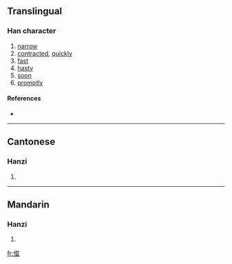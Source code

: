 ==Translingual==

===Han character===
{{Han char|rn=9|rad=人|as=16|sn=18|four=|canj=人卜水一 (OYEM)}}

# [[narrow]]
# [[contracted]], [[quickly]]
# [[fast]]
# [[hasty]]
# [[soon]]
# [[promptly]]

====References====
* {{Han ref|kx=0121.140|hdz=10236.080|uh=34A0|ud=13472}}

----

==Cantonese==

===Hanzi===
{{yue-hanzi|jyut=|y=hai6}}

# {{defn|Cantonese|sort=人16}}

----

==Mandarin==

===Hanzi===
{{cmn-hanzi|pin=[[xiè]] ([[xie4]])|wg=hsieh<sup>4</sup>}}

# {{defn|Mandarin|sort=人16}}

[[fr:㒠]]